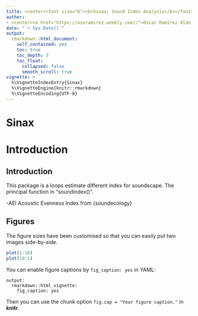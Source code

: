 ```yaml
---
title: <center><font size="6"><b>Sinax; Sound Index Analysis</b></font></center>
author: 
- <center><a href="https://osoramirez.weebly.com//">Oscar Ramírez Alán, M.Sc</a> </center>
date: "`r Sys.Date()`"
output:
  rmarkdown::html_document:
    self_contained: yes
    toc: true
    toc_depth: 3
    toc_float:
      collapsed: false
      smooth_scroll: true
vignette: >
  %\VignetteIndexEntry{Sinax}
  %\VignetteEngine{knitr::rmarkdown}
  %\VignetteEncoding{UTF-8}
---
```



# Sinax

# Introduction

## Introduction

This package is a loops estimate different index for soundscape.  The principal function in "soundindex()". 

-AEI Acoustic Evenness Index  from {soundecology}



## Figures

The figure sizes have been customised so that you can easily put two images side-by-side. 

```r
plot(1:10)
plot(10:1)
```

You can enable figure captions by `fig_caption: yes` in YAML:

    output:
      rmarkdown::html_vignette:
        fig_caption: yes

Then you can use the chunk option `fig.cap = "Your figure caption."` in **knitr**.

